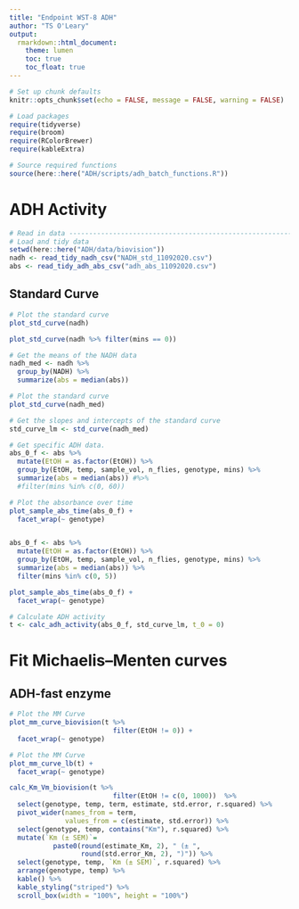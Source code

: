 ```yaml
---
title: "Endpoint WST-8 ADH"
author: "TS O'Leary"
output:
  rmarkdown::html_document:
    theme: lumen
    toc: true
    toc_float: true
---
```


```r
# Set up chunk defaults
knitr::opts_chunk$set(echo = FALSE, message = FALSE, warning = FALSE)

# Load packages
require(tidyverse)
require(broom)
require(RColorBrewer)
require(kableExtra)

# Source required functions
source(here::here("ADH/scripts/adh_batch_functions.R"))
```

# ADH Activity

```r
# Read in data -----------------------------------------------------------------
# Load and tidy data
setwd(here::here("ADH/data/biovision"))
nadh <- read_tidy_nadh_csv("NADH_std_11092020.csv")
abs <- read_tidy_adh_abs_csv("adh_abs_11092020.csv")
```

## Standard Curve

```r
# Plot the standard curve 
plot_std_curve(nadh)

plot_std_curve(nadh %>% filter(mins == 0))
```

```r
# Get the means of the NADH data
nadh_med <- nadh %>%
  group_by(NADH) %>%
  summarize(abs = median(abs))

# Plot the standard curve 
plot_std_curve(nadh_med)

# Get the slopes and intercepts of the standard curve
std_curve_lm <- std_curve(nadh_med)
```


```r
# Get specific ADH data.
abs_0_f <- abs %>%
  mutate(EtOH = as.factor(EtOH)) %>%
  group_by(EtOH, temp, sample_vol, n_flies, genotype, mins) %>%
  summarize(abs = median(abs)) #%>%
  #filter(mins %in% c(0, 60))

# Plot the absorbance over time
plot_sample_abs_time(abs_0_f) + 
  facet_wrap(~ genotype)


abs_0_f <- abs %>%
  mutate(EtOH = as.factor(EtOH)) %>%
  group_by(EtOH, temp, sample_vol, n_flies, genotype, mins) %>%
  summarize(abs = median(abs)) %>%
  filter(mins %in% c(0, 5))

plot_sample_abs_time(abs_0_f) + 
  facet_wrap(~ genotype)
```



```r
# Calculate ADH activity
t <- calc_adh_activity(abs_0_f, std_curve_lm, t_0 = 0)
```

# Fit Michaelis–Menten curves

## ADH-fast enzyme

```r
# Plot the MM Curve
plot_mm_curve_biovision(t %>%
                          filter(EtOH != 0)) + 
  facet_wrap(~ genotype)
```

```r
# Plot the MM Curve
plot_mm_curve_lb(t) + 
  facet_wrap(~ genotype)
```



```r
calc_Km_Vm_biovision(t %>%
                          filter(EtOH != c(0, 1000))  %>%
  select(genotype, temp, term, estimate, std.error, r.squared) %>%
  pivot_wider(names_from = term, 
              values_from = c(estimate, std.error)) %>%
  select(genotype, temp, contains("Km"), r.squared) %>%
  mutate(`Km (± SEM)`= 
           paste0(round(estimate_Km, 2), " (± ", 
                  round(std.error_Km, 2), ")")) %>%
  select(genotype, temp, `Km (± SEM)`, r.squared) %>%
  arrange(genotype, temp) %>%
  kable() %>%
  kable_styling("striped") %>%
  scroll_box(width = "100%", height = "100%")
```
